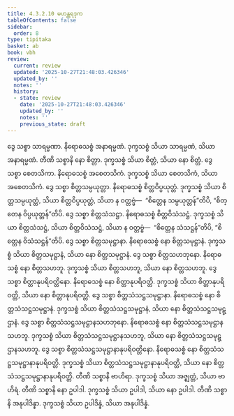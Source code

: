 ```yaml
---
title: 4.3.2.10 မဟန္တရဒုက
tableOfContents: false
sidebar:
  order: 8
type: tipitaka
basket: ab
book: vbh
review:
  current: review
  updated: '2025-10-27T21:48:03.426346'
  updated_by: ''
  notes: ''
  history:
  - state: review
    date: '2025-10-27T21:48:03.426346'
    updated_by: ''
    notes: ''
    previous_state: draft
---
```



<ReviewStatus review={frontmatter.review} showDetails={true} />

<HypothesisAnnotation frontmatter={frontmatter} />

<DynamicBreadcrumb />

<Paragraph number="851" book="vbh">
ဒွေ သစ္စာ သာရမ္မဏာ. နိရောဓသစ္စံ အနာရမ္မဏံ. ဒုက္ခသစ္စံ သိယာ သာရမ္မဏံ, သိယာ အနာရမ္မဏံ. တီဏိ သစ္စာနိ နော စိတ္တာ. ဒုက္ခသစ္စံ သိယာ စိတ္တံ, သိယာ နော စိတ္တံ. ဒွေ သစ္စာ စေတသိကာ. နိရောဓသစ္စံ အစေတသိကံ. ဒုက္ခသစ္စံ သိယာ စေတသိကံ, သိယာ အစေတသိကံ. ဒွေ သစ္စာ စိတ္တသမ္ပယုတ္တာ. နိရောဓသစ္စံ စိတ္တဝိပ္ပယုတ္တံ. ဒုက္ခသစ္စံ သိယာ စိတ္တသမ္ပယုတ္တံ, သိယာ စိတ္တဝိပ္ပယုတ္တံ, သိယာ န ဝတ္တဗ္ဗံ—  “စိတ္တေန သမ္ပယုတ္တန်”တိပိ, “စိတ္တေန ဝိပ္ပယုတ္တန်”တိပိ. ဒွေ သစ္စာ စိတ္တသံသဋ္ဌာ. နိရောဓသစ္စံ စိတ္တဝိသံသဋ္ဌံ. ဒုက္ခသစ္စံ သိယာ စိတ္တသံသဋ္ဌံ, သိယာ စိတ္တဝိသံသဋ္ဌံ, သိယာ န ဝတ္တဗ္ဗံ—  “စိတ္တေန သံသဋ္ဌန်”တိပိ, “စိတ္တေန ဝိသံသဋ္ဌန်”တိပိ. ဒွေ သစ္စာ စိတ္တသမုဋ္ဌာနာ. နိရောဓသစ္စံ နော စိတ္တသမုဋ္ဌာနံ. ဒုက္ခသစ္စံ သိယာ စိတ္တသမုဋ္ဌာနံ, သိယာ နော စိတ္တသမုဋ္ဌာနံ. ဒွေ သစ္စာ စိတ္တသဟဘုနော. နိရောဓသစ္စံ နော စိတ္တသဟဘူ. ဒုက္ခသစ္စံ သိယာ စိတ္တသဟဘူ, သိယာ နော စိတ္တသဟဘူ. ဒွေ သစ္စာ စိတ္တာနုပရိဝတ္တိနော. နိရောဓသစ္စံ နော စိတ္တာနုပရိဝတ္တိ. ဒုက္ခသစ္စံ သိယာ စိတ္တာနုပရိဝတ္တိ, သိယာ နော စိတ္တာနုပရိဝတ္တိ. ဒွေ သစ္စာ စိတ္တသံသဋ္ဌသမုဋ္ဌာနာ. နိရောဓသစ္စံ နော စိတ္တသံသဋ္ဌသမုဋ္ဌာနံ. ဒုက္ခသစ္စံ သိယာ စိတ္တသံသဋ္ဌသမုဋ္ဌာနံ, သိယာ နော စိတ္တသံသဋ္ဌသမုဋ္ဌာနံ. ဒွေ သစ္စာ စိတ္တသံသဋ္ဌသမုဋ္ဌာနသဟဘုနော. နိရောဓသစ္စံ နော စိတ္တသံသဋ္ဌသမုဋ္ဌာနသဟဘူ. ဒုက္ခသစ္စံ သိယာ စိတ္တသံသဋ္ဌသမုဋ္ဌာနသဟဘူ, သိယာ နော စိတ္တသံသဋ္ဌသမုဋ္ဌာနသဟဘူ. ဒွေ သစ္စာ စိတ္တသံသဋ္ဌသမုဋ္ဌာနာနုပရိဝတ္တိနော. နိရောဓသစ္စံ နော စိတ္တသံသဋ္ဌသမုဋ္ဌာနာနုပရိဝတ္တိ. ဒုက္ခသစ္စံ သိယာ စိတ္တသံသဋ္ဌသမုဋ္ဌာနာနုပရိဝတ္တိ, သိယာ နော စိတ္တသံသဋ္ဌသမုဋ္ဌာနာနုပရိဝတ္တိ.
</Paragraph>

<Paragraph number="852" book="vbh">
တီဏိ သစ္စာနိ ဗာဟိရာ. ဒုက္ခသစ္စံ သိယာ အဇ္ဈတ္တံ, သိယာ ဗာဟိရံ. တီဏိ သစ္စာနိ နော ဥပါဒါ. ဒုက္ခသစ္စံ သိယာ ဥပါဒါ, သိယာ နော ဥပါဒါ. တီဏိ သစ္စာနိ အနုပါဒိန္နာ. ဒုက္ခသစ္စံ သိယာ ဥပါဒိန္နံ, သိယာ အနုပါဒိန္နံ.
</Paragraph>